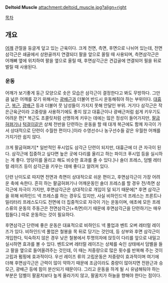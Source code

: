 '''Deltoid Muscle'''
attachment:deltoid_muscle.jpg?align=right

[[목차]]
== 개요 ==
[[어깨]] 관절을 둥글게 덮고 있는 근육이다.
크게 전면, 측면, 후면으로 나뉘어 있는데, 전면삼각근은 쇄골에서 상완골까지 연결되더 팔을 앞으로 올릴 때 사용되며, 측면삼각근은 어깨뼈 옆에 위치하여 팔을 옆으로 올릴 때, 후면삼각근은 견갑골에 연결되어 필을 뒤로 벌릴 때 사용된다.
=== 운동 ===
어깨가 보기좋게 둥근 모양으로 솟은 모습은 삼각근이 결정한다고 봐도 무방하다. 
그만큼 넓은 어깨를 갖기 위해서는 [[광배근]]과 더불어 반드시 운동해줘야 하는 부위이다. [[대흉근]], [[복근]], [[광배근]] 등과 더불어 뭇 남성들이 가지지 못해 안달인 부위. 거기다 삼각근은 작은근육군이라 고중량을 사용하기에도 좋지 않고 대흉근이나 광배근처럼 쉽게 키우기도 어려운 편[* 복근도 초콜릿처럼 선명하게 키우는 데에는 많은 정성이 들어가지만, [[팔굽혀펴기]]나 [[턱걸이]]같은 상체 전반을 단련하는 운동을 할 때 대개 복근에도 함께 자극이 가서 상대적으로 단련이 수월한 편이다.]이라 수영선수나 농구선수들 같은 우월한 어깨를 가지기란 쉽지 않다.

크게 팔굽혀펴기[* 일반적인 푸시업도 삼각근 단련이 되지만, 대흉근에 더 큰 자극이 된다. 삼각근에 집중하고 싶다면 높은 곳에 다리를 올리고 하는 파이크 푸시업 등을 실시하는 게 좋다. 엉덩이를 올리고 해도 비슷한 효과를 줄 수 있다.]나 숄더 프레스, 덤벨 레터럴 레이즈 등이 삼각근을 키우는 데에 좋다고 알려져 있다.

단련 난이도로 따지면 전면과 측면이 상대적으로 쉬운 편이고, 후면삼각근이 가장 어려운 축에 속한다. 흔히 하는 팔굽혀펴기나 어깨운동인 숄더 프레스를 할 경우 전/측면 삼각근에 자극이 가지만, 후면삼각근은 상대적으로 개입이 덜 되기 때문에[* 후면 삼각근을 위해 비하인드 넥 프레스를 하는 경우도 있지만, 사실 비하인드넥 프레스는 프론트나 밀리터리 프레스도다도 전면에 더 집중적으로 자극이 가는 운동이며, 애초에 모든 프레스류의 운동의 주동근은 전면삼각근(+측면)이기 때문에 후면삼각근을 단련하기는 매우 힙들다.] 따로 운동하는 것이 필요하다.

후면삼각근 단련에 좋은 운동은 대표적으로 비하인드 넥 풀업과 벤트 오버 레터럴 레이즈가 있다. 비하인드넥 풀업은 철봉을 목 뒤로 당기는 것인데, 등 상부와 후면 삼각근이 개입한다, 익숙하지 않은 경우 낮은 철봉에서 투명의자에 앉듯이 다리를 앞으로 내밀고 실시하면 효과를 볼 수 있다. 벤트오버 레터럴 레이즈는 상체를 숙인 상태에서 덤벨을 들고 팔을 옆으로 들어올려주는 것인데, 이 때는 저중량으로 많은 횟수를 반복해 주는 것이 고립과 펌핑에 효과적이다. 우선 레이즈 류의 고립운동은 저중량이 효과적이며 여기에 더해 후면삼각근은 근력이 많이 약하기 때문에 조금이라도 중량이 많아지면 전완근과 승모근, 광배근 등에 힘이 분산되기 때문이다. 그리고 운동을 하게 될 시 유념해둬야 하는 부분은 덤벨이 팔꿈치보다 높게 올라가지 않고, 팔꿈치가 하늘을 향해야 한다는 점이다. 
